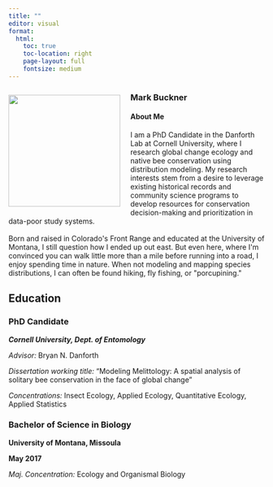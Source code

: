 ```yaml
---
title: ""
editor: visual
format: 
  html:
    toc: true
    toc-location: right
    page-layout: full
    fontsize: medium
---
```


```{=html}
<div>
  <div style="float: left; position: relative; top: -15px; padding:20px; padding-bottom: 0px; padding-left: 0px;">
  <img src="./images/photo.jpg"
       width = 220 />
  </div>
<h3> Mark Buckner </h3>
<h4> About Me </h4>
<p>
I am a PhD Candidate in the Danforth Lab at Cornell University, where I research global change ecology and native bee conservation using distribution modeling. My research interests stem from a desire to leverage existing historical records and community science programs to develop resources for conservation decision-making and prioritization in data-poor study systems. 
<br><br>
Born and raised in Colorado's Front Range and educated at the University of Montana, I still question how I ended up out east. But even here, where I'm convinced you can walk little more than a mile before running into a road, I enjoy spending time in nature. When not modeling and mapping species distributions, I can often be found hiking, fly fishing, or <span class="hovertext" data-hover="Looking for porcupine"> "porcupining."</span>
</p>
</div>
```

## Education

### PhD Candidate

***Cornell University, Dept. of Entomology***

*Advisor:* Bryan N. Danforth

*Dissertation working title:* "Modeling Melittology: A spatial analysis of solitary bee conservation in the face of global change"

*Concentrations:* Insect Ecology, Applied Ecology, Quantitative Ecology, Applied Statistics

### Bachelor of Science in Biology

**University of Montana, Missoula**

**May 2017**

*Maj. Concentration:* Ecology and Organismal Biology
